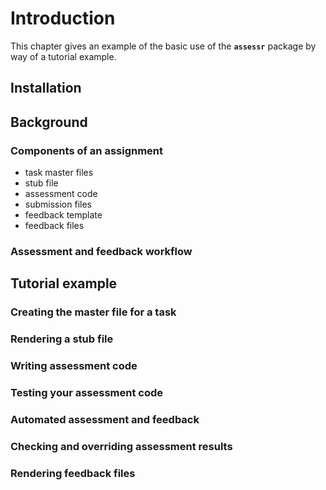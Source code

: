 # Introduction

This chapter gives an example of the basic use of the **`assessr`** package by way of a tutorial example.

## Installation

## Background

### Components of an assignment

* task master files
* stub file
* assessment code
* submission files
* feedback template
* feedback files

### Assessment and feedback workflow

## Tutorial example

### Creating the master file for a task

### Rendering a stub file

### Writing assessment code

### Testing your assessment code

### Automated assessment and feedback

### Checking and overriding assessment results

### Rendering feedback files
